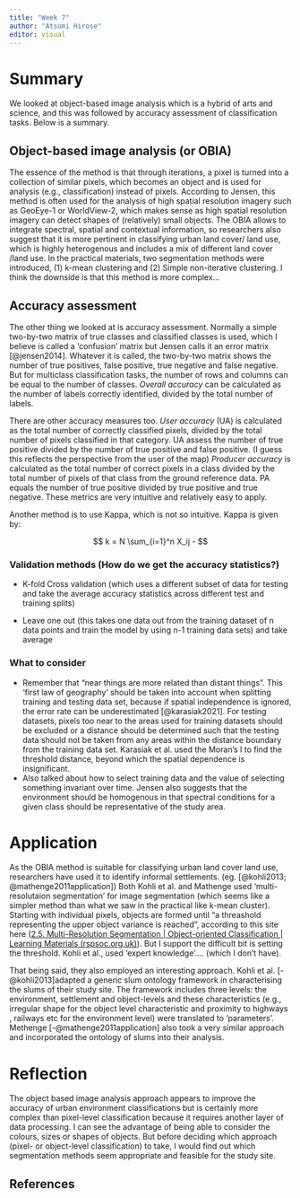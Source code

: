 ```yaml
---
title: "Week 7"
author: "Atsumi Hirose"
editor: visual
---
```


# Summary

We looked at object-based image analysis which is a hybrid of arts and science, and this was followed by accuracy assessment of classification tasks. Below is a summary.

## Object-based image analysis (or OBIA)

The essence of the method is that through iterations, a pixel is turned into a collection of similar pixels, which becomes an object and is used for analysis (e.g., classification) instead of pixels. According to Jensen, this method is often used for the analysis of high spatial resolution imagery such as GeoEye-1 or WorldView-2, which makes sense as high spatial resolution imagery can detect shapes of (relatively) small objects. The OBIA allows to integrate spectral, spatial and contextual information, so researchers also suggest that it is more pertinent in classifying urban land cover/ land use, which is highly heterogenous and includes a mix of different land cover /land use. In the practical materials, two segmentation methods were introduced, (1) k-mean clustering and (2) Simple non-iterative clustering. I think the downside is that this method is more complex...

## Accuracy assessment

The other thing we looked at is accuracy assessment. Normally a simple two-by-two matrix of true classes and classified classes is used, which I believe is called a 'confusion' matrix but Jensen calls it an error matrix [@jensen2014]. Whatever it is called, the two-by-two matrix shows the number of true positives, false positive, true negative and false negative. But for multiclass classification tasks, the number of rows and columns can be equal to the number of classes. *Overall accuracy* can be calculated as the number of labels correctly identified, divided by the total number of labels.

There are other accuracy measures too. *User accuracy* (UA) is calculated as the total number of correctly classified pixels, divided by the total number of pixels classified in that category. UA assess the number of true positive divided by the number of true positive and false positive. (I guess this reflects the perspective from the user of the map) *Producer accuracy* is calculated as the total number of correct pixels in a class divided by the total number of pixels of that class from the ground reference data. PA equals the number of true positive divided by true positive and true negative. These metrics are very intuitive and relatively easy to apply.

Another method is to use Kappa, which is not so intuitive. Kappa is given by:

$$
 k = N \sum_{i=1}^n X_ij -
$$

### Validation methods (How do we get the accuracy statistics?)

-   K-fold Cross validation (which uses a different subset of data for testing and take the average accuracy statistics across different test and training splits)

-   Leave one out (this takes one data out from the training dataset of n data points and train the model by using n-1 training data sets) and take average

### What to consider

-   Remember that "near things are more related than distant things". This 'first law of geography' should be taken into account when splitting training and testing data set, because if spatial independence is ignored, the error rate can be underestimated [@karasiak2021]. For testing datasets, pixels too near to the areas used for training datasets should be excluded or a distance should be determined such that the testing data should not be taken from any areas within the distance boundary from the training data set. Karasiak et al. used the Moran's I to find the threshold distance, beyond which the spatial dependence is insignificant.
-   Also talked about how to select training data and the value of selecting something invariant over time. Jensen also suggests that the environment should be homogenous in that spectral conditions for a given class should be representative of the study area.

# Application

As the OBIA method is suitable for classifying urban land cover land use, researchers have used it to identify informal settlements. (eg. [@kohli2013; @mathenge2011application]) Both Kohli et al. and Mathenge used 'multi-resolutaion segmentation' for image segmentation (which seems like a simpler method than what we saw in the practical like k-mean cluster). Starting with individual pixels, objects are formed until "a threashold representing the upper object variance is reached", according to this site here ([2.5. Multi-Resolution Segmentation \| Object-oriented Classification \| Learning Materials (rspsoc.org.uk)](https://learningzone.rspsoc.org.uk/index.php/Learning-Materials/Object-oriented-Classification/2.5.-Multi-Resolution-Segmentation)). But I support the difficult bit is setting the threshold. Kohli et al., used 'expert knowledge'.... (which I don't have).

That being said, they also employed an interesting approach. Kohli et al. [-@kohli2013]adapted a generic slum ontology framework in characterising the slums of their study site. The framework includes three levels: the environment, settlement and object-levels and these characteristics (e.g., irregular shape for the object level characteristic and proximity to highways , railways etc for the environment level) were translated to 'parameters'. Methenge [-@mathenge2011application] also took a very similar approach and incorporated the ontology of slums into their analysis.

# Reflection

The object based image analysis approach appears to improve the accuracy of urban environment classifications but is certainly more complex than pixel-level classification because it requires another layer of data processing. I can see the advantage of being able to consider the colours, sizes or shapes of objects. But before deciding which approach (pixel- or object-level classification) to take, I would find out which segmentation methods seem appropriate and feasible for the study site.

## References
